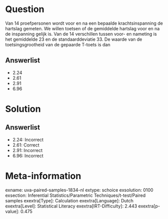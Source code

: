 Question
========

Van 14 proefpersonen wordt voor en na een bepaalde krachtsinspanning de
hartslag gemeten. We willen toetsen of de gemiddelde hartslag voor en na
de inspanning gelijk is. Van de 14 verschillen tussen voor- en nameting
is het gemiddelde 23 en de standaarddeviatie 33. De waarde van de
toetsingsgrootheid van de gepaarde T-toets is dan

Answerlist
----------

* 2.24
* 2.61
* 2.91
* 6.96

Solution
========

Answerlist
----------

* 2.24: Incorrect
* 2.61: Correct
* 2.91: Incorrect
* 6.96: Incorrect

Meta-information
================
exname: uva-paired-samples-1834-nl
extype: schoice
exsolution: 0100
exsection: Inferential Statistics/Parametric Techniques/t-test/Paired samples
exextra[Type]: Calculation
exextra[Language]: Dutch
exextra[Level]: Statistical Literacy
exextra[IRT-Difficulty]: 2.443
exextra[p-value]: 0.475
